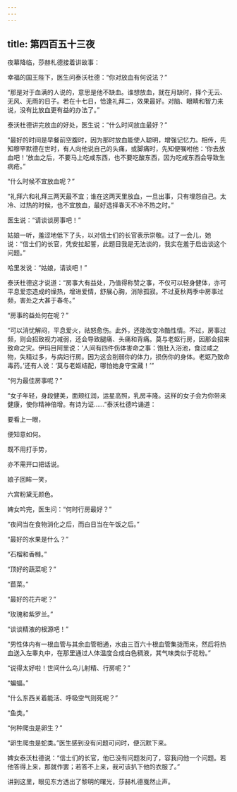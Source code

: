 ```yaml
---
---
---
```

title: 第四百五十三夜
---






夜幕降临，莎赫札德接着讲故事：





幸福的国王陛下，医生问泰沃杜德：“你对放血有何说法？”

“那是对于血满的人说的，意思是他不缺血。谁想放血，就在月缺时，择个无云、无风、无雨的日子。若在十七日，恰逢礼拜二，效果最好。对脑、眼睛和智力来说，没有比放血更有益的办法了。”

泰沃杜德讲完放血的好处，医生说：“什么时间放血最好？”

“最好的时间是早餐前空腹时，因为那时放血能使人聪明，增强记忆力。相传，先知穆罕默德在世时，有人向他说自己的头痛，或脚痛时，先知便嘱咐他：‘你去放血吧！’放血之后，不要马上吃咸东西，也不要吃酸东西，因为吃咸东西会导致生病疮。”

“什么时候不宜放血呢？”

“礼拜六和礼拜三两天最不宜；谁在这两天里放血，一旦出事，只有埋怨自己。太冷、过热的时候，也不宜放血，最好选择春天不冷不热之时。”

医生说：“请谈谈房事吧！”

姑娘一听，羞涩地低下了头，以对信士们的长官表示崇敬。过了一会儿，她说：“信士们的长官，凭安拉起誓，此题目我是无法谈的，我实在羞于启齿谈这个问题。”

哈里发说：“姑娘，请谈吧！”

泰沃杜德这才说道：“房事大有益处，乃值得称赞之事，不仅可以轻身健体，亦可平息爱恋造成的燥热，增进爱情，舒展心胸，消除孤寂。不过夏秋两季中房事过频，害处之大甚于春冬。”

“房事的益处何在呢？”

“可以消忧解闷，平息爱火，祛怒愈伤。此外，还能改变冷酷性情。不过，房事过频，则会招致视力减弱，还会导致腿痛、头痛和背痛。莫与老妪行房，因那会招来致命之灾。伊玛目阿里说：‘人间有四件伤体害命之事：饱肚入浴池，食过咸之物，失精过多，与病妇行房。因为这会削弱你的体力，损伤你的身体。老妪乃致命毒药。’还有人说：‘莫与老妪结配，哪怕她身守宝藏！’”

“何为最佳房事呢？”

“女子年轻，身段健美，面颊红润，运星高照，乳房丰隆。这样的女子会为你带来健康，使你精神倍增。有诗为证……”泰沃杜德吟诵道：


要看上一眼，

便知意如何。

既不用打手势，

亦不需开口把话说。

娘子回眸一笑，

六宫粉黛无颜色。



婢女吟完，医生问：“何时行房最好？”

“夜间当在食物消化之后，而白日当在午饭之后。”

“最好的水果是什么？”

“石榴和香橼。”

“顶好的蔬菜呢？”

“苣菜。”

“最好的花卉呢？”

“玫瑰和紫罗兰。”

“谈谈精液的根源吧！”

“男性体内有一根血管与其余血管相通，水由三百六十根血管集拢而来，然后将热血送入左睾丸中，在那里通过人体温度合成白色稠液，其气味类似于花粉。”

“说得太好啦！世间什么鸟儿射精、行房呢？”

“蝙蝠。”

“什么东西关着能活、呼吸空气则死呢？”

“鱼类。”

“何种爬虫是卵生？”

“卵生爬虫是蛇类。”医生感到没有问题可问时，便沉默下来。

婢女泰沃杜德说：“信士们的长官，他已没有问题发问了，容我问他一个问题。若他答得上来，那就作罢；若答不上来，我可该扒下他的衣服了。”





讲到这里，眼见东方透出了黎明的曙光，莎赫札德戛然止声。